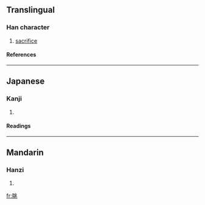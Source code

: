 ==Translingual==
===Han character===
{{Han char|rn=74|rad=月|as=06|sn=10|four=7221<sub>3</sub>|canj=月中一人 (BLMO)}}
# [[sacrifice]]
====References====
{{Han ref|kx=0505.150|dkj=14358|dj=0884.070|hdz=32069.030|uh=6713|ud=26387|bh=D1D8|bd=53720}}

----
==Japanese==
===Kanji===
{{ja-kanji|grade=|rs=月06}}
# {{defn|Japanese}} 
====Readings====
{{ja-readings|on=[[ちょう]] (chō)|kun=}}

----
==Mandarin==
===Hanzi===
{{cmn-hanzi|pin=[[tiào]] (tiao4)|wg=t'iao<sup>4</sup>}}
# {{defn|Mandarin}}

[[fr:朓]]